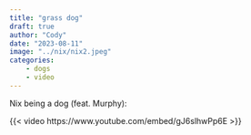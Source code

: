 ```yaml
---
title: "grass dog"
draft: true
author: "Cody"
date: "2023-08-11"
image: "../nix/nix2.jpeg"
categories: 
    - dogs
    - video
---
```


Nix being a dog (feat. Murphy):

{{< video https://www.youtube.com/embed/gJ6slhwPp6E >}}
